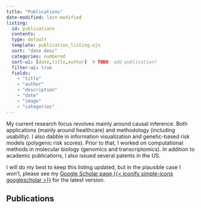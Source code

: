 ```yaml
---
title: "Publications"
date-modified: last-modified
listing: 
  id: publications
  contents: .
  type: default
  template: publication_listing.ejs
  sort: "date desc"
  categories: numbered
  sort-ui: [date,title,author]  # TODO: add publication?
  filter-ui: true
  fields: 
    - "title"
    - "author"
    - "description"
    - "date"
    - "image"
    - "categories"
---
```


My current research focus revolves mainly around causal inference.
Both applications (mainly around healthcare) and methodology (including usability).
I also dabble in information visualization and genetic-based risk models (polygenic risk scores).
Prior to that, I worked on computational methods in molecular biology (genomics and transcriptomics).
In addition to academic publications, I also issued several patents in the US.

I will do my best to keep this listing updated,
but in the plausible case I won't,
please see my [Google Scholar page {{< iconify simple-icons googlescholar >}}](https://scholar.google.com/citations?user=KAzt_pYAAAAJ&hl=en)
for the latest version.

## Publications
<!-- :::{#publications}
::: -->
